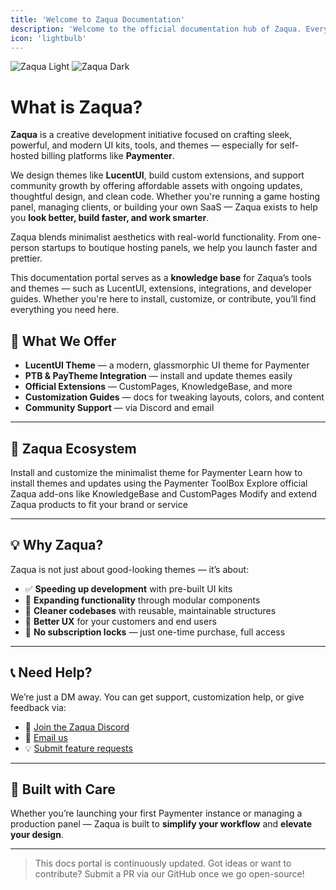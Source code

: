 ```yaml
---
title: 'Welcome to Zaqua Documentation'
description: 'Welcome to the official documentation hub of Zaqua. Everything you need to build, customize, and deploy.'
icon: 'lightbulb'
---
```


<img
  className="block dark:hidden"
  src="/images/zaqua-light.svg"
  alt="Zaqua Light"
/>
<img
  className="hidden dark:block"
  src="/images/zaqua-dark.svg"
  alt="Zaqua Dark"
/>

# What is Zaqua?

**Zaqua** is a creative development initiative focused on crafting sleek, powerful, and modern UI kits, tools, and themes — especially for self-hosted billing platforms like **Paymenter**.

We design themes like **LucentUI**, build custom extensions, and support community growth by offering affordable assets with ongoing updates, thoughtful design, and clean code. Whether you're running a game hosting panel, managing clients, or building your own SaaS — Zaqua exists to help you **look better, build faster, and work smarter**.

<Info>Zaqua blends minimalist aesthetics with real-world functionality. From one-person startups to boutique hosting panels, we help you launch faster and prettier.</Info>

This documentation portal serves as a **knowledge base** for Zaqua’s tools and themes — such as LucentUI, extensions, integrations, and developer guides. Whether you're here to install, customize, or contribute, you’ll find everything you need here.

## 🎨 What We Offer

- **LucentUI Theme** — a modern, glassmorphic UI theme for Paymenter
- **PTB & PayTheme Integration** — install and update themes easily
- **Official Extensions** — CustomPages, KnowledgeBase, and more
- **Customization Guides** — docs for tweaking layouts, colors, and content
- **Community Support** — via Discord and email

---

## 🧠 Zaqua Ecosystem

<CardGroup cols={2}>

  <Card title="LucentUI Theme" icon="paintbrush" href="./lucentui">
    Install and customize the minimalist theme for Paymenter
  </Card>

  <Card title="Using PTB (.paytheme)" icon="box" href="./ptb">
    Learn how to install themes and updates using the Paymenter ToolBox
  </Card>

  <Card title="Extensions" icon="puzzle-piece" href="./extensions">
    Explore official Zaqua add-ons like KnowledgeBase and CustomPages
  </Card>

  <Card title="Developer Customization" icon="code" href="./dev/structure">
    Modify and extend Zaqua products to fit your brand or service
  </Card>

</CardGroup>

---

## 💡 Why Zaqua?

Zaqua is not just about good-looking themes — it’s about:

- ✅ **Speeding up development** with pre-built UI kits
- 🧩 **Expanding functionality** through modular components
- 🧼 **Cleaner codebases** with reusable, maintainable structures
- 💬 **Better UX** for your customers and end users
- 💸 **No subscription locks** — just one-time purchase, full access

---

## 📞 Need Help?

We’re just a DM away. You can get support, customization help, or give feedback via:

- 💬 [Join the Zaqua Discord](https://discord.gg/UYMrM8kDne)
- 📧 [Email us](mailto:jstazka@icloud.com)
- 💡 [Submit feature requests](https://github.com/zaquahost)

---

## 💙 Built with Care

Whether you’re launching your first Paymenter instance or managing a production panel — Zaqua is built to **simplify your workflow** and **elevate your design**.

---

> This docs portal is continuously updated. Got ideas or want to contribute? Submit a PR via our GitHub once we go open-source!
